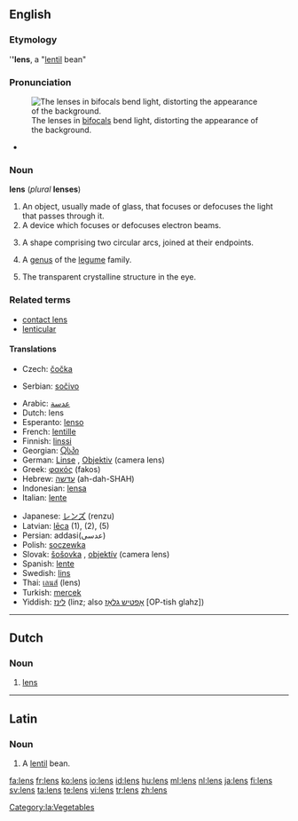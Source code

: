 ==English==

===Etymology===
{{wikipedia}}
{{L.}} '''''lens''', a "[[lentil]] bean"

===Pronunciation===
[[Image:Bifoklabrille_fcm.jpg|thumb|right|The lenses in [[bifocals]] bend light, distorting the appearance of the background.]]
* {{audio|en-us-lens.ogg|Audio (US)}}

===Noun===
'''lens''' (''plural'' '''lenses''')

# An object, usually made of glass, that focuses or defocuses the light that passes through it.
# A device which focuses or defocuses electron beams.
# {{geometry}} A shape comprising two circular arcs, joined at their endpoints.
# {{biology}} A [[genus]] of the [[legume]] family.
# {{anatomy}} The transparent crystalline structure in the eye.

===Related terms===
* [[contact lens]]
* [[lenticular]]

====Translations====
{{rfc-level|Translations at L4+ not in L3 POS section (AutoFormat would have corrected level of Related terms)}}
{{trans-top|object focusing or defocusing the light passing through it}}
* Czech: [[čočka]] {{f}}
{{trans-mid}}
* Serbian: [[sočivo]] {{n}}
{{trans-bottom}}
{{top}}
* Arabic: [[عدسة]]
* Dutch: lens {{f}}
* Esperanto: [[lenso]]
* French: [[lentille]] {{f}}
* Finnish: [[linssi]]
* Georgian: [[Ⴍსპი]]
* German: [[Linse]] {{f}}, [[Objektiv]] {{n}} (camera lens)
* Greek: [[φακός]] (fakos) {{m}}
* Hebrew: [[עדשה]] (ah-dah-SHAH)
* Indonesian: [[lensa]]
* Italian: [[lente#Italian|lente]] {{f}}
{{mid}}
* Japanese: [[レンズ]] (renzu)
* Latvian: [[lēca]] {{f}} (1), (2), (5)
* Persian: addasi(عدسی)
* Polish: [[soczewka]] {{f}}
* Slovak: [[šošovka]] {{f}}, [[objektív]] {{m}} (camera lens)
* Spanish: [[lente]] {{m|f}}
* Swedish: [[lins]]
* Thai: [[เลนส์]] (lens)
* Turkish: [[mercek]]
* Yiddish: [[לינז]] (linz; also [[אָפטיש גלאָז]] [OP-tish glahz])
{{bottom}}

----

==Dutch==
{{wikipedia|lens (optiek)|lang=nl}}

===Noun===
{{infl|nl|noun|g=c|plural|lenzen}}

# {{context|optics|lang=nl}} [[lens#English|lens]]

----

==Latin==

===Noun===
{{la-noun|lēns|lentis|lēntis|f|third}}

# A [[lentil]] bean.

[[Category:la:Vegetables]]

[[fa:lens]]
[[fr:lens]]
[[ko:lens]]
[[io:lens]]
[[id:lens]]
[[hu:lens]]
[[ml:lens]]
[[nl:lens]]
[[ja:lens]]
[[fi:lens]]
[[sv:lens]]
[[ta:lens]]
[[te:lens]]
[[vi:lens]]
[[tr:lens]]
[[zh:lens]]